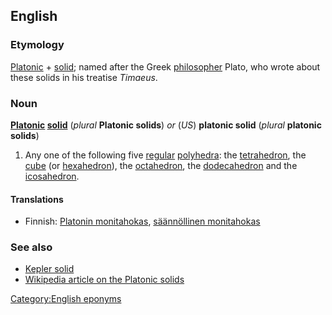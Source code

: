 ==English==
===Etymology===
[[Platonic]] + [[solid]]; named after the Greek [[philosopher]] Plato, who wrote about these solids in his treatise ''Timaeus''.

===Noun===
'''[[Platonic]] [[solid]]''' (''plural'' '''Platonic solids''') ''or'' (''US'') '''platonic solid''' (''plural'' '''platonic solids''')

#Any one of the following five [[regular]] [[polyhedron|polyhedra]]: the [[tetrahedron]], the [[cube]] (or [[hexahedron]]), the [[octahedron]], the [[dodecahedron]] and the [[icosahedron]].  <!--Note - there are other regular polyhedra, such as the stellated dodecahedra.  See the Wikipedia link.-->

====Translations====
*Finnish: [[Platonin monitahokas]], [[säännöllinen monitahokas]]

===See also===
*[[Kepler solid]]
*[[w:Platonic solid|Wikipedia article on the Platonic solids]]

[[Category:English eponyms]]